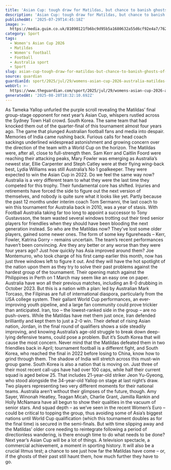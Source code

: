 ```yaml
---
title: 'Asian Cup: tough draw for Matildas, but chance to banish ghosts of India'
description: 'Asian Cup: tough draw for Matildas, but chance to banish ghosts of India'
publishedAt: '2025-07-29T14:45:18Z'
image: >-
  https://media.guim.co.uk/81090121fb6bc9d95b5a1680632a55d6cf92e4a7/762_0_6520_5219/500.jpg
category: Sport
tags:
  - Women's Asian Cup 2026
  - Matildas
  - Women's football
  - Football
  - Australia sport
  - Sport
slug: asian-cup-tough-draw-for-matildas-but-chance-to-banish-ghosts-of-india
source: guardian
guardianId: sport/2025/jul/29/womens-asian-cup-2026-australia-matildas-pathway
webUrl: >-
  https://www.theguardian.com/sport/2025/jul/29/womens-asian-cup-2026-australia-matildas-pathway
generatedAt: '2025-08-28T18:32:10.692Z'
---
```

As Tameka Yallop unfurled the purple scroll revealing the Matildas’ final group-stage opponent for next year’s Asian Cup, whispers rustled across the Sydney Town Hall crowd. South Korea. The same team that had knocked them out of the quarter-final of this tournament almost four years ago. The game that plunged Australian football fans and media into despair. Memories of India came rushing back. Furious calls for head coach sackings underlined widespread astonishment and growing concern over the direction of the team with a World Cup on the horizon. The Matildas were, after all, close to full-strength then. Sam Kerr and Caitlin Foord were reaching their attacking peaks, Mary Fowler was emerging as Australia’s newest star, Ellie Carpenter and Steph Catley were at their flying wing-back best, Lydia Williams was still Australia’s No 1 goalkeeper. They were expected to win the Asian Cup in 2022. Do we feel the same way now? Australia is a very different team to what they were the last time they competed for this trophy. Their fundamental core has shifted. Injuries and retirements have forced the side to figure out the next version of themselves, and nobody is quite sure what it looks like yet. Partly because the past 12 months under interim coach Tom Sermanni, the last coach to win this tournament for Australia back in 2010, was a year of stasis. With Football Australia taking far too long to appoint a successor to Tony Gustavsson, the team wasted several windows trotting out their tired senior players for friendlies when they should have been blooding the next generation instead. So who are the Matildas now? They’ve lost some older players, gained some newer ones. The form of some key figureheads – Kerr, Fowler, Katrina Gorry – remains uncertain. The team’s recent performances haven’t been convincing. Are they any better or any worse than they were four years ago? Just how quickly has Asia improved around them? Joe Montemurro, who took charge of his first camp earlier this month, now has just three windows left to figure it out. And they will have the hot spotlight of the nation upon them as they try to solve their past problems against the hardest group of the tournament. Their opening match against the Philippines in Perth on 1 March may seem like an easy one on paper. Australia have won all their previous matches, including an 8-0 drubbing in October 2023. But this is a nation with a plan: led by Australian Mark Torcaso, the Filipinas are full of international diaspora, particularly from the USA college system. Their gallant World Cup performances, an ever-improving youth pipeline, and a large fan community could prove trickier than anticipated. Iran, too – the lowest-ranked side in the group – are no push-overs. While the Matildas have met them just once, Iran defended brilliantly and kept them to just a 2-0 win. Their defeat of rising Asian nation, Jordan, in the final round of qualifiers shows a side steadily improving, and knowing Australia’s age-old struggle to break down deep-lying defensive teams, could pose a problem. But it’s South Korea that will cause the most concern. Never mind that the Matildas defeated them in two friendlies back in April; tournament football is a different fight, and South Korea, who reached the final in 2022 before losing to China, know how to grind through them. The shadow of India will stretch across this must-win group game. South Korea is also a nation that is moving on. Just three of their most recent call-ups have had over 100 caps, while half their current squad is aged below 25. That includes 21-year-old striker Jeon Yu-Gyeong, who stood alongside the 34-year-old Yallop on stage at last night’s draw. Two players representing two very different moments for their national teams. Australia aren’t without their glimpses of the future, though. Amy Sayer, Winonah Heatley, Teagan Micah, Charlie Grant, Jamilla Rankin and Holly McNamara have all begun to show their qualities in the vacuum of senior stars. And squad depth – as we’ve seen in the recent Women’s Euro – could be critical to topping the group, thus avoiding some of Asia’s biggest nations until World Cup qualification (which this tournament doubles as for the final time) is secured in the semi-finals. But with time slipping away and the Matildas’ older core needing to reintegrate following a period of directionless wandering, is there enough time to do what needs to be done? Next year’s Asian Cup will be a lot of things. A television spectacle, a commercial achievement, a moment in sporting history. It will also be a crucial litmus test; a chance to see just how far the Matildas have come – or, if the ghosts of their past still haunt them, how much further they have to go.
